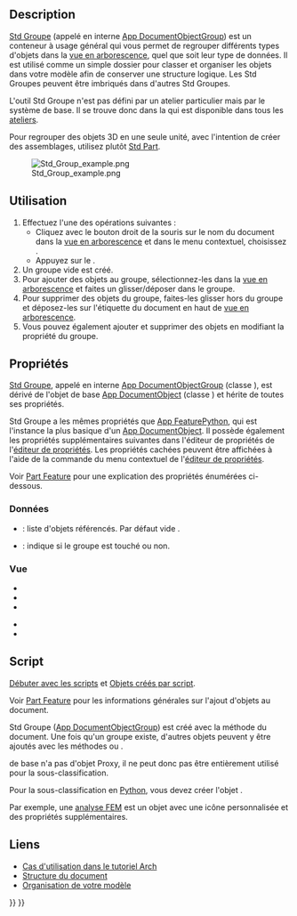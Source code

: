 <languages/>

{{Docnav/fr
|[[Part_DatumPoint/fr|Point de référence]]
|[[Std_LinkMake/fr|Créer un lien]]
|[[Std_Base/fr|Std Base]]
|IconL=Part_DatumPoint.svg
|IconR=Std_LinkMake.svg
|IconC=Freecad.svg
}}

{{GuiCommand/fr
|Name=Std Group
|Name/fr=Std Groupe
|MenuLocation=[[Tree_view/fr|Vue en arborescence]] → Clic droit sur le nom du document → Créer un groupe
|Workbenches=Tous
|Shortcut=
|Version=
|SeeAlso=[[Std_Part/fr|Std Part]], [[Draft_SelectGroup/fr|Draft Sélection groupée]], [[Draft_AddToGroup/fr|Draft Ajouter au groupe]]
}}

==Description==

[[Std_Group/fr|Std Groupe]] (appelé en interne [[App_DocumentObjectGroup/fr|App DocumentObjectGroup]]) est un conteneur à usage général qui vous permet de regrouper différents types d'objets dans la [[Tree_view/fr|vue en arborescence]], quel que soit leur type de données. Il est utilisé comme un simple dossier pour classer et organiser les objets dans votre modèle afin de conserver une structure logique. Les Std Groupes peuvent être imbriqués dans d'autres Std Groupes.

L'outil Std Groupe n'est pas défini par un atelier particulier mais par le système de base. Il se trouve donc dans la {{MenuCommand|barre d'outils de structure}} qui est disponible dans tous les [[Workbenches/fr|ateliers]].

Pour regrouper des objets 3D en une seule unité, avec l'intention de créer des assemblages, utilisez plutôt [[Std_Part/fr|Std Part]].

[[File:Std_Group_example.png]]

{{Caption|Divers éléments à l'intérieur de Std Groupes dans la vue en arborescence.}}

<span id="Usage"></span>
==Utilisation==

# Effectuez l'une des opérations suivantes :
#* Cliquez avec le bouton droit de la souris sur le nom du document dans la [[Tree_view/fr|vue en arborescence]] et dans le menu contextuel, choisissez {{MenuCommand|Créer un groupe}}.
#* Appuyez sur le {{Button|[[Image:Std_Group.svg|16px]] [[Std_Group/fr|Créer un groupe]]}}.
# Un groupe vide est créé.
# Pour ajouter des objets au groupe, sélectionnez-les dans la [[Tree_view/fr|vue en arborescence]] et faites un glisser/déposer  dans le groupe.
# Pour supprimer des objets du groupe, faites-les glisser hors du groupe et déposez-les sur l'étiquette du document en haut de [[Tree_view/fr|vue en arborescence]].
# Vous pouvez également ajouter et supprimer des objets en modifiant la propriété {{PropertyData|Group}} du groupe.

<span id="Properties"></span>
==Propriétés==

[[Std_Group/fr|Std Groupe]], appelé en interne [[App_DocumentObjectGroup/fr|App DocumentObjectGroup]] (classe {{incode|App::DocumentObjectGroup}}), est dérivé de l'objet de base [[App_DocumentObject/fr|App DocumentObject]] (classe {{incode|App::DocumentObject}}) et hérite de toutes ses propriétés.

Std Groupe a les mêmes propriétés que [[App_FeaturePython/fr#Propri.C3.A9t.C3.A9s|App FeaturePython]], qui est l'instance la plus basique d'un [[App_DocumentObject/fr|App DocumentObject]]. Il possède également les propriétés supplémentaires suivantes dans l'éditeur de propriétés de l'[[Property_editor/fr|éditeur de propriétés]]. Les propriétés cachées peuvent être affichées à l'aide de la commande {{MenuCommand|Afficher les propriétés cachées}} du menu contextuel de l'[[Property_editor/fr|éditeur de propriétés]].

Voir [[Part_Feature/fr#Propriétés|Part Feature]] pour une explication des propriétés énumérées ci-dessous.

<span id="Data"></span>
=== Données ===

{{TitleProperty|Base}}

* {{PropertyData|Group|LinkList}} : liste d'objets référencés. Par défaut vide {{value|[]}}.
* {{PropertyData|_ Group Touched|Bool|Hidden}} : indique si le groupe est touché ou non.

<span id="View"></span>
=== Vue ===

{{TitleProperty|Display Options}}

* {{PropertyView|Display Mode|Enumeration}}
* {{PropertyView|Show In Tree|Bool}}
* {{PropertyView|Visibility|Bool}}

{{TitleProperty|Selection}}

* {{PropertyView|On Top When Selected|Enumeration}}
* {{PropertyView|Selection Style|Enumeration}}

<span id="Scripting"></span>
==Script==

{{Emphasis|Voir aussi :}} [[FreeCAD_Scripting_Basics/fr|Débuter avec les scripts]] et [[Scripted_objects/fr|Objets créés par script]].

Voir [[Part_Feature/fr|Part Feature]] pour les informations générales sur l'ajout d'objets au document.

Std Groupe ([[App_DocumentObjectGroup/fr|App DocumentObjectGroup]]) est créé avec la méthode {{incode|addObject()}} du document. Une fois qu'un groupe existe, d'autres objets peuvent y être ajoutés avec les méthodes {{incode|addObject()}} ou {{incode|addObjects()}}.

{{Code|code=
import FreeCAD as App

doc = App.newDocument()
group = App.ActiveDocument.addObject("App::DocumentObjectGroup", "Group")

obj1 = App.ActiveDocument.addObject("PartDesign::Body", "Body")
obj2 = App.ActiveDocument.addObject("Part::Box", "Box")

group.addObjects([obj1, obj2])
App.ActiveDocument.recompute()
}}

{{incode|App::DocumentObjectGroup}} de base n'a pas d'objet Proxy, il ne peut donc pas être entièrement utilisé pour la sous-classification.

Pour la sous-classification en [[Python/fr|Python]], vous devez créer l'objet {{incode|App::DocumentObjectGroupPython}}.

{{Code|code=
import FreeCAD as App

doc = App.newDocument()
obj = App.ActiveDocument.addObject("App::DocumentObjectGroupPython", "Name")
obj.Label = "Custom label"
}}

Par exemple, une [[FEM_Analysis/fr|analyse FEM]] est un objet {{incode|App::DocumentObjectGroupPython}} avec une icône personnalisée et des propriétés supplémentaires.

<span id="Links"></span>
==Liens==

* [[Arch_tutorial/fr#Organiser_votre_mod.C3.A8le|Cas d'utilisation dans le tutoriel Arch]]
* [[Document_structure/fr|Structure du document]]
* [[Arch_tutorial/fr#Organiser_votre_mod.C3.A8le|Organisation de votre modèle]]


{{Docnav/fr
|[[Part_DatumPoint/fr|Point de référence]]
|[[Std_LinkMake/fr|Créer un lien]]
|[[Std_Base/fr|Std Base]]
|IconL=Part_DatumPoint.svg
|IconR=Std_LinkMake.svg
|IconC=Freecad.svg
}}

{{Std_Base_navi{{#translation:}}}}
{{Userdocnavi{{#translation:}}}}